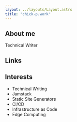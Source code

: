 ```yaml
---
layout: ../layouts/Layout.astro
title: "chick-p.work"
---
```



## About me

<Profile name="piyo">

Technical Writer

</Profile>

## Links

<SnsList role="list" class="link-Sns-grid">
  <Sns
    href="https://blog.chick-p.work"
    title="Blog"
    icon="ph:article-fill"
  />
  <Sns
    href="https://github.com/chick-p/"
    title="GitHub"
    icon="simple-icons:github"
  />
  <Sns
    href="https://zenn.dev/chick_p"
    title="Zenn"
    icon="simple-icons:zenn"
  />
  <Sns
    href="https://twitter.com/_chick_p"
    title="Twitter"
    icon="simple-icons:twitter"
  />
</SnsList>

## Interests

* Technical Writing
* Jamstack
* Static Site Generators
* CI/CD
* Infrastructure as Code
* Edge Computing
